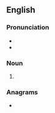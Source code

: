 ==English==

===Pronunciation===
* {{IPA|en|/pɹaʊz/}}
* {{rhymes|en|aʊz}}

===Noun===
{{head|en|noun form}}

# {{plural of|en|prow}}

===Anagrams===
* {{anagrams|en|a=oprsw|Sprow|pow'rs|wrops}}